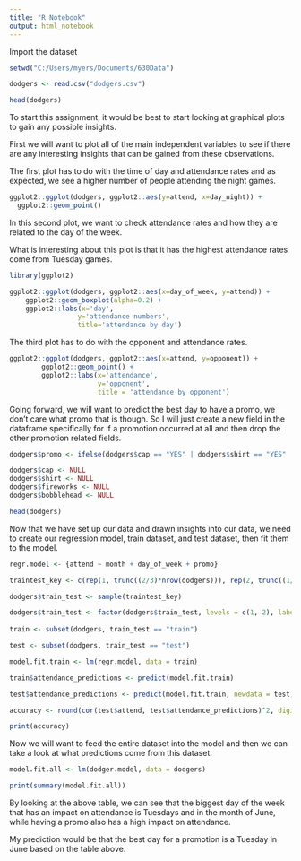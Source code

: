 ---
title: "R Notebook"
output: html_notebook
---
Import the dataset
```{r}
setwd("C:/Users/myers/Documents/630Data")

dodgers <- read.csv("dodgers.csv")
```

```{r}
head(dodgers)
```

To start this assignment, it would be best to start looking at graphical plots to gain any possible insights.

First we will want to plot all of the main independent variables to see if there are any interesting insights that can be gained from these observations.

The first plot has to do with the time of day and attendance rates and as expected, we see a higher number of people attending the night games.
```{r}

ggplot2::ggplot(dodgers, ggplot2::aes(y=attend, x=day_night)) + 
  ggplot2::geom_point()

```

In this second plot, we want to check attendance rates and how they are related to the day of the week.

What is interesting about this plot is that it has the highest attendance rates come from Tuesday games. 
```{r}
library(ggplot2)

ggplot2::ggplot(dodgers, ggplot2::aes(x=day_of_week, y=attend)) + 
    ggplot2::geom_boxplot(alpha=0.2) +
    ggplot2::labs(x='day',
                 y='attendance numbers',
                 title='attendance by day') 
```

The third plot has to do with the opponent and attendance rates.
```{r}
ggplot2::ggplot(dodgers, ggplot2::aes(x=attend, y=opponent)) + 
        ggplot2::geom_point() + 
        ggplot2::labs(x='attendance',
                      y='opponent',
                      title = 'attendance by opponent')
```




Going forward, we will want to predict the best day to have a promo, we don't care what promo that is though. So I will just create a new field in the dataframe specifically for if a promotion occurred at all and then drop the other promotion related fields. 
```{r}
dodgers$promo <- ifelse(dodgers$cap == "YES" | dodgers$shirt == "YES" | dodgers$fireworks == "YES" | dodgers$bobblehead == "YES", "YES", "NO")

dodgers$cap <- NULL 
dodgers$shirt <- NULL
dodgers$fireworks <- NULL
dodgers$bobblehead <- NULL

head(dodgers)


```


Now that we have set up our data and drawn insights into our data, we need to create our regression model, train dataset, and test dataset, then fit them to the model.
```{r}
regr.model <- {attend ~ month + day_of_week + promo}

traintest_key <- c(rep(1, trunc((2/3)*nrow(dodgers))), rep(2, trunc((1/3)*nrow(dodgers))))

dodgers$train_test <- sample(traintest_key)

dodgers$train_test <- factor(dodgers$train_test, levels = c(1, 2), labels = c("train", "test"))
  
train <- subset(dodgers, train_test == "train")

test <- subset(dodgers, train_test == "test")

model.fit.train <- lm(regr.model, data = train)

train$attendance_predictions <- predict(model.fit.train)

test$attendance_predictions <- predict(model.fit.train, newdata = test)

accuracy <- round(cor(test$attend, test$attendance_predictions)^2, digits=3)

print(accuracy)

```
Now we will want to feed the entire dataset into the model and then we can take a look at what predictions come from this dataset.
```{r}
model.fit.all <- lm(dodger.model, data = dodgers)

print(summary(model.fit.all))
```
By looking at the above table, we can see that the biggest day of the week that has an impact on attendance is Tuesdays and in the month of June, while having a promo also has a high impact on attendance. 

My prediction would be that the best day for a promotion is a Tuesday in June based on the table above.





